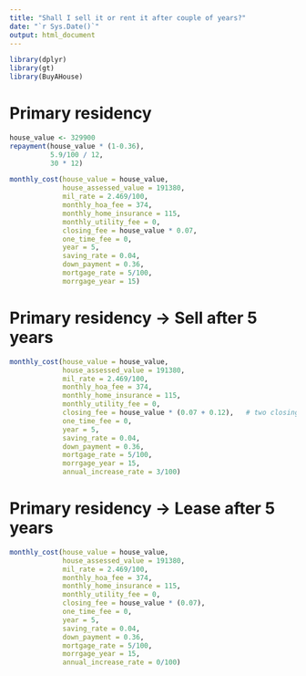 ```yaml
---
title: "Shall I sell it or rent it after couple of years?"
date: "`r Sys.Date()`"
output: html_document
---
```


```r
library(dplyr)
library(gt)
library(BuyAHouse)
```


# Primary residency

```r
house_value <- 329900
repayment(house_value * (1-0.36),               
          5.9/100 / 12,     
          30 * 12) 
```


```r
monthly_cost(house_value = house_value,
             house_assessed_value = 191380,
             mil_rate = 2.469/100,
             monthly_hoa_fee = 374, 
             monthly_home_insurance = 115, 
             monthly_utility_fee = 0, 
             closing_fee = house_value * 0.07,
             one_time_fee = 0,
             year = 5, 
             saving_rate = 0.04, 
             down_payment = 0.36,
             mortgage_rate = 5/100,
             morrgage_year = 15)
```

# Primary residency -> Sell after 5 years
```r
monthly_cost(house_value = house_value,
             house_assessed_value = 191380,
             mil_rate = 2.469/100,
             monthly_hoa_fee = 374, 
             monthly_home_insurance = 115, 
             monthly_utility_fee = 0, 
             closing_fee = house_value * (0.07 + 0.12),   # two closing fee when buy and sell
             one_time_fee = 0,
             year = 5, 
             saving_rate = 0.04, 
             down_payment = 0.36,
             mortgage_rate = 5/100,
             morrgage_year = 15,
             annual_increase_rate = 3/100)

```

# Primary residency -> Lease after 5 years

```r
monthly_cost(house_value = house_value,
             house_assessed_value = 191380,
             mil_rate = 2.469/100,
             monthly_hoa_fee = 374, 
             monthly_home_insurance = 115, 
             monthly_utility_fee = 0, 
             closing_fee = house_value * (0.07),
             one_time_fee = 0,
             year = 5, 
             saving_rate = 0.04, 
             down_payment = 0.36,
             mortgage_rate = 5/100,
             morrgage_year = 15,
             annual_increase_rate = 0/100)

```
